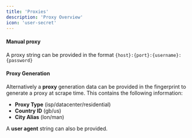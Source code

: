 ```yaml
---
title: 'Proxies'
description: 'Proxy Overview'
icon: 'user-secret'
---
```


#### Manual proxy
A proxy string can be provided in the format `{host}:{port}:{username}:{password}`


#### Proxy Generation
Alternatively a **proxy** generation data can be provided in the fingerprint to generate a proxy at scrape time.
This contains the following information:
 - **Proxy Type** (isp/datacenter/residential)
 - **Country ID** (gb/us)
 - **City Alias** (lon/man)

A **user agent** string can also be provided.
